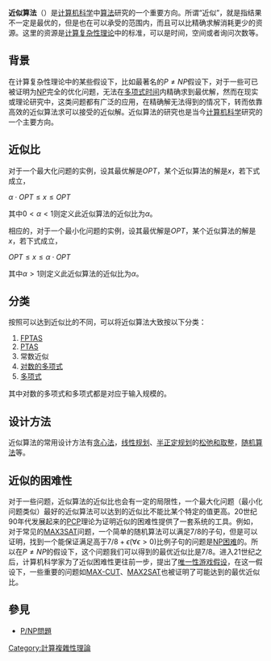 {{noteTA
|G1=IT
}}
{{unreferenced|time=2009-07-21T03:23:11+00:00}}
'''近似算法'''（{{lang-en|Approximation algorithm}}）是[[计算机科学|计算机科学]]中[[算法|算法]]研究的一个重要方向。所谓“近似”，就是指结果不一定是最优的，但是也在可以承受的范围内，而且可以比精确求解消耗更少的资源。这里的资源是[[计算复杂性理论|计算复杂性理论]]中的标准，可以是时间，空间或者询问次数等。

== 背景 ==

在计算复杂性理论中的某些假设下，比如最著名的<math>P\neq NP</math>假设下，对于一些可已被证明为[[NP_(复杂度)|NP]]完全的优化问题，无法在[[多项式时间|多项式时间]]内精确求到最优解，然而在现实或理论研究中，这类问题都有广泛的应用，在精确解无法得到的情况下，转而依靠高效的近似算法求可以接受的近似解。近似算法的研究也是当今[[计算机科学|计算机科学]]研究的一个主要方向。

== 近似比 ==
对于一个最大化问题的实例，设其最优解是<math>OPT</math>，某个近似算法的解是<math>x</math>，若下式成立，

<math>\alpha\cdot OPT\le x\le OPT</math>

其中<math>0<\alpha<1</math>则定义此近似算法的近似比为<math>\alpha</math>。

相应的，对于一个最小化问题的实例，设其最优解是<math>OPT</math>，某个近似算法的解是<math>x</math>，若下式成立，

<math>OPT\le x\le \alpha\cdot OPT</math>

其中<math>\alpha>1</math>则定义此近似算法的近似比为<math>\alpha</math>。

== 分类 ==
按照可以达到近似比的不同，可以将近似算法大致按以下分类：

# [[FPTAS|FPTAS]]
# [[PTAS|PTAS]]
# 常数近似
# [[对数的多项式|对数的多项式]]
# [[多项式|多项式]]

其中对数的多项式和多项式都是对应于输入规模的。

== 设计方法 ==
近似算法的常用设计方法有[[贪心法|贪心法]]，[[线性规划|线性规划]]、[[半正定规划|半正定规划]]的[[松弛和取整|松弛和取整]]，[[随机算法|随机算法]]等。

== 近似的困难性 ==
对于一些问题，近似算法的近似比也会有一定的局限性，一个最大化问题（最小化问题类似）最好的近似算法可以达到的近似比不能比某个特定的值更高。20世纪90年代发展起来的[[PCP|PCP]]理论为证明近似的困难性提供了一套系统的工具。例如，对于常见的[[MAX3SAT|MAX3SAT]]问题，一个简单的随机算法可以满足7/8的子句，但是可以证明，找到一个能保证满足高于<math>7/8+\epsilon(\forall\epsilon>0)</math>比例子句的问题是[[NP困难|NP困难]]的。所以在<math>P\neq NP</math>的假设下，这个问题我们可以得到的最优近似比是7/8。进入21世纪之后，计算机科学家为了近似困难性更往前一步，提出了[[唯一性游戏假设|唯一性游戏假设]]，在这一假设下，一些重要的问题如[[MAX-CUT|MAX-CUT]]、[[MAX2SAT|MAX2SAT]]也被证明了可能达到的最优近似比。

== 參見 ==
*[[P/NP問題|P/NP問題]]

{{算法}}
{{Authority control}}
[[Category:計算複雜性理論|Category:計算複雜性理論]]